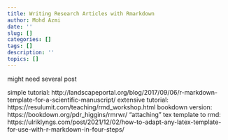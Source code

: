 ```yaml
---
title: Writing Research Articles with Rmarkdown
author: Mohd Azmi
date: ''
slug: []
categories: []
tags: []
description: ''
topics: []
---
```


might need several post

simple tutorial: http://landscapeportal.org/blog/2017/09/06/r-markdown-template-for-a-scientific-manuscript/
extensive tutorial: https://resulumit.com/teaching/rmd_workshop.html
bookdown version: https://bookdown.org/pdr_higgins/rmrwr/
"attaching" tex template to rmd: https://ulriklyngs.com/post/2021/12/02/how-to-adapt-any-latex-template-for-use-with-r-markdown-in-four-steps/
